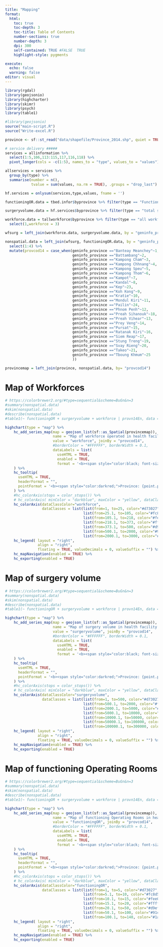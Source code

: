 ---
title: "Mapping"
format:
  html:
    toc: true
    toc-depth: 3
    toc-title: Table of Contents
    number-sections: true
    number-depth: 3
    dpi: 300
    self-contained: TRUE #FALSE  TRUE
    highlight-style: pygments

execute:
  echo: false
  warning: false
editor: visual
---

```{r, warning=FALSE}
library(rgdal)
library(geojsonio)
library(highcharter)
library(skimr)
library(psych)
library(table1)

#library(geojsonio)
source("main-script.R")
source("Write-excel.R")
```

```{r}
province <- sf::st_read("data/shapefile/Province_2014.shp", quiet = TRUE)

# service delivery #####
services = allinformation %>% 
  select(1:5,106,113:115,117,116,118) %>% 
  pivot_longer(cols = -c(1:5), names_to = "type", values_to = "values")

allservices = services %>% 
  group_by(type) %>% 
  summarise(number = n(),
            tvalue = sum(values, na.rm = TRUE), .groups = "drop_last")

hf.services = onlysum(services,type,values, fname = '')

functioningOR.data = tbed.infor$byprovince %>% filter(type == "Functioning Operating Rooms") %>% select(1,functioningOR = 3)

surgeryvolume.data = hf.services$byprovince %>% filter(type == "total surgical operation") %>% select(1,surgeryvolume = 3)

workforce.data = tallworkforce$byprovince %>% filter(type == "all workforce") %>% 
  select(1,workforce = 3)

wfsurg = left_join(workforce.data, surgeryvolume.data, by = "geninfo_province")

nonspatial.data = left_join(wfsurg, functioningOR.data, by = "geninfo_province") %>% 
  select(1:4) %>% 
  mutate(provcod14 = case_when(geninfo_province =="Banteay Meanchey"~1,
                               geninfo_province =="Battambang"~2,
                               geninfo_province =="Kampong Cham"~3,
                               geninfo_province =="Kampong Chhnang"~4,
                               geninfo_province =="Kampong Speu"~5,
                               geninfo_province =="Kampong Thom"~6,
                               geninfo_province =="Kampot"~7,
                               geninfo_province =="Kandal"~8,
                               geninfo_province =="Kep"~23,
                               geninfo_province =="Koh Kong"~9,
                               geninfo_province =="Kratie"~10,
                               geninfo_province =="Mondul Kiri"~11,
                               geninfo_province =="Pailin"~24,
                               geninfo_province =="Phnom Penh"~12,
                               geninfo_province =="Preah Sihanouk"~18,
                               geninfo_province =="Preah Vihear"~13,
                               geninfo_province =="Prey Veng"~14,
                               geninfo_province =="Pursat"~15,
                               geninfo_province =="Ratanak Kiri"~16,
                               geninfo_province =="Siem Reap"~17,
                               geninfo_province =="Stung Treng"~19,
                               geninfo_province =="Svay Rieng"~20,
                               geninfo_province =="Takeo"~21,
                               geninfo_province =="Tboung Khmum"~25
                               ))

provincemap = left_join(province, nonspatial.data, by= "provcod14")
```

# Map of Workforces

```{r}
# https://colorbrewer2.org/#type=sequential&scheme=BuGn&n=3
#summary(nonspatial.data)
#skim(nonspatial.data)
#describe(nonspatial.data)
#table1(~ functioningOR + surgeryvolume + workforce | provn14En, data = nonspatial.data)

highchart(type = "map") %>%
    hc_add_series_map(map = geojson_list(sf::as_Spatial(provincemap)), df = nonspatial.data, 
                      name = "Map of workforce operated in health facility by province",
                      value = "workforce", joinBy = "provcod14",
                      #borderColor = "#FFFFFF", borderWidth = 0.1,
                      dataLabels = list(
                        useHTML = TRUE,
                        enabled = TRUE,
                        format = '<b><span style="color:black; font-size:9px; text-align:center; display:block;">{point.properties.provn14En}</span></b> </br><b><span style="color:darkblue;font-size:8px; text-align:center; display:block;">{point.properties.workforce}</span></b>')
    ) %>%
    hc_tooltip(
      useHTML = TRUE, 
      headerFormat = "",
      pointFormat = '<b><span style="color:darkred;">Province: {point.provn14En}</span></b></br> <b><span style="color:darkred;">Workforces: {point.workforce}</span></b></br>'
    ) %>%
    #hc_colorAxis(stops = color_stops()) %>%
    # hc_colorAxis( minColor = "darkblue", maxColor = "yellow", dataClasses = color_classes(c(0, 1, 2, 3))) %>% 
    hc_colorAxis(dataClassColor="workforce",
                 dataClasses = list(list(from=1, to=25, color="#d73027", name="1-25"),
                                    list(from=25.1, to=105, color="#fc8d59", name="26-105"),
                                    list(from=105.1, to=218, color="#fee08b", name="106-218"),
                                    list(from=218.1, to=373, color="#ffffbf", name="219-373"),
                                    list(from=373.1, to=500, color="#d9ef8b", name="374-500"),
                                    list(from=500.1, to=2000, color="#91cf60", name="500-2000"),
                                    list(from=2000.1, to=3000, color="#1a9850", name=">2000"))) %>%
    hc_legend( layout = "right", 
               align = "right",
               floating = TRUE, valueDecimals = 0, valueSuffix = "") %>% 
    hc_mapNavigation(enabled = TRUE) %>% 
    hc_exporting(enabled = TRUE)
```

# Map of surgery volume

```{r}
# https://colorbrewer2.org/#type=sequential&scheme=BuGn&n=3
#summary(nonspatial.data)
#skim(nonspatial.data)
#describe(nonspatial.data)
#table1(~ functioningOR + surgeryvolume + workforce | provn14En, data = nonspatial.data)

highchart(type = "map") %>%
    hc_add_series_map(map = geojson_list(sf::as_Spatial(provincemap)), df = nonspatial.data, 
                      name = "Map of surgery volume in health facility by province",
                      value = "surgeryvolume", joinBy = "provcod14",
                      #borderColor = "#FFFFFF", borderWidth = 0.1,
                      dataLabels = list(
                        useHTML = TRUE,
                        enabled = TRUE,
                        format = '<b><span style="color:black; font-size:9px; text-align:center; display:block;">{point.properties.provn14En}</span></b> </br><b><span style="color:darkblue;font-size:8px; text-align:center; display:block;">{point.properties.surgeryvolume}</span></b>')
    ) %>%
    hc_tooltip(
      useHTML = TRUE, 
      headerFormat = "",
      pointFormat = '<b><span style="color:darkred;">Province: {point.provn14En}</span></b></br> <b><span style="color:darkred;">Surgery volume: {point.surgeryvolume}</span></b></br>'
    ) %>%
    #hc_colorAxis(stops = color_stops()) %>%
    # hc_colorAxis( minColor = "darkblue", maxColor = "yellow", dataClasses = color_classes(c(0, 1, 2, 3))) %>% 
    hc_colorAxis(dataClassColor="surgeryvolume",
                 dataClasses = list(list(from=1, to=500, color="#d73027", name="1-500"),
                                    list(from=500.1, to=2000, color="#fc8d59", name="501-2000"),
                                    list(from=2000.1, to=5000, color="#fee08b", name="2001-5000"),
                                    list(from=5000.1, to=10000, color="#ffffbf", name="5001-10000"),
                                    list(from=10000.1, to=50000, color="#d9ef8b", name="10000-50000"),
                                    list(from=50000.1, to=100000, color="#91cf60", name="50001-100000"),
                                    list(from=100000.1, to=300000, color="#1a9850", name=">100000"))) %>%
    hc_legend( layout = "right", 
               align = "right",
               floating = TRUE, valueDecimals = 0, valueSuffix = "") %>% 
    hc_mapNavigation(enabled = TRUE) %>% 
    hc_exporting(enabled = TRUE)
```

# Map of functioning Operating Rooms

```{r}
# https://colorbrewer2.org/#type=sequential&scheme=BuGn&n=3
#summary(nonspatial.data)
#skim(nonspatial.data)
#describe(nonspatial.data)
#table1(~ functioningOR + surgeryvolume + workforce | provn14En, data = nonspatial.data)

highchart(type = "map") %>%
    hc_add_series_map(map = geojson_list(sf::as_Spatial(provincemap)), df = nonspatial.data, 
                      name = "Map of functioning Operating Rooms in health facility by province",
                      value = "functioningOR", joinBy = "provcod14",
                      #borderColor = "#FFFFFF", borderWidth = 0.1,
                      dataLabels = list(
                        useHTML = TRUE,
                        enabled = TRUE,
                        format = '<b><span style="color:black; font-size:9px; text-align:center; display:block;">{point.properties.provn14En}</span></b> </br><b><span style="color:darkblue;font-size:8px; text-align:center; display:block;">{point.properties.functioningOR}</span></b>')
    ) %>%
    hc_tooltip(
      useHTML = TRUE, 
      headerFormat = "",
      pointFormat = '<b><span style="color:darkred;">Province: {point.provn14En}</span></b></br> <b><span style="color:darkred;">Workforces: {point.functioningOR}</span></b></br>'
    ) %>%
    #hc_colorAxis(stops = color_stops()) %>%
    # hc_colorAxis( minColor = "darkblue", maxColor = "yellow", dataClasses = color_classes(c(0, 1, 2, 3))) %>% 
    hc_colorAxis(dataClassColor="functioningOR",
                 dataClasses = list(list(from=1, to=5, color="#d73027", name="1-5"),
                                    list(from=5.1, to=10, color="#fc8d59", name="6-10"),
                                    list(from=10.1, to=15, color="#fee08b", name="10-15"),
                                    list(from=15.1, to=20, color="#ffffbf", name="16-20"),
                                    list(from=20.1, to=50, color="#d9ef8b", name="21-50"),
                                    list(from=50.1, to=100, color="#91cf60", name="51-100"),
                                    list(from=100.1, to=140, color="#1a9850", name=">100"))) %>%
    hc_legend( layout = "right", 
               align = "right",
               floating = TRUE, valueDecimals = 0, valueSuffix = "") %>% 
    hc_mapNavigation(enabled = TRUE) %>% 
    hc_exporting(enabled = TRUE)
```
